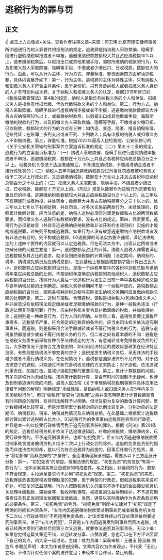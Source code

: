 # 逃税行为的罪与罚
## 正文
☝ 点击上方头像或+关注，查看作者往期文章~来源：何志伟 北京市隆安律师事务所01逃税行为的入罪要件根据刑法的规定，逃税罪是指纳税人采取欺骗、隐瞒手段进行虚假纳税申报或者不申报，逃避缴纳税款数额较大并且占应纳税额10%以上，或者缴纳税款后，以假报出口或其他欺骗手段，骗取所缴纳的税款的行为，以及扣缴义务人采取欺骗、隐瞒等手段，不缴或者少缴已扣、已收税款，数额较大的行为。由此，可以从行为主体、行为方式、罪量标准、罪责因素四方面解读逃税罪，具体内容展开如下：第一，行为主体。逃税罪的主体为特殊主体，只有纳税人和扣缴义务人才符合主体条件，属于身份犯，只有具备纳税人或者扣缴义务人身份的人才有可能构成本罪。关于纳税人和扣缴义务人的认定，根据2015年修订的《税收征收管理法》第4条的规定，纳税人是指负有纳税义务的个人和单位，扣缴义务人是指负有代扣代缴、代收代缴税款义务的个人和单位。第二，行为方式。纳税人采取欺骗、隐瞒手段进行虚假纳税申报或者不申报，逃避缴纳税款数额较大并且占应纳税额10%以上，或者缴纳税款后，以假报出口或其他欺骗手段，骗取所缴纳的税款的行为，以及扣缴义务人采取欺骗、隐瞒等手段，不缴或者少缴已扣、已收税款，数额较大的行为的方式有三种：如伪造、变造、隐匿、擅自销毁账簿、记账凭证；在账簿上多列支出或者不列、少列收入；具有申报的纳税人或扣缴义务人不申报纳税。第三，罪量标准。根据2022年最高人民检察院、公安部修订的《关于公安机关管辖的刑事案件立案追诉标准的规定（二）》第五十二条的规定，逃税行为的立案追诉标准为：（一）纳税人采取欺骗、隐瞒手段进行虚假纳税申报或者不申报，逃避缴纳税款，数额在十万元以上并且占各税种应纳税总额百分之十以 上，经税务机关依法下达追缴通知后，不补缴应纳税款、不缴纳滞纳金或者不接行政处罚的；（二）纳税人五年内因逃避缴纳税款受过刑事处罚或者被税务机关给予二次以上行政处罚，又逃避缴纳税款，数额在十万元以上并且占各税种应纳税总额百分之十以上的；（三）扣缴义务人采取欺骗、隐瞒手段，不缴或者少缴已扣、已收税款，数额在十万元以上的。《刑法》规定以数额作为逃税行为定罪和加重处罚的标准，逃避缴纳税款数额较大并且占应纳税额百分之十以上的，处三年以下有期徒刑或者拘役，并处罚金；数额巨大并且占应纳税额百分之三十以上的，处三年以上七年以下有期徒刑，并处罚金。对多次实施前两款行为，未经处理的，按照累计数额计算。应当注意的是，纳税人逃税必须同时满足数额和占比的两项数值要求，而扣缴义务人逃税只有数额的要求，没有占比的规定。第四，罪责要素。逃税行为必须是故意（并具有逃避缴纳应纳税款和非法获利的主观目的）实施的才能构成逃税罪，过失则不构成逃税罪。如果行为人没有故意逃避缴纳应纳税款或者没有非法占有目的，则不构成逃税罪。02逃税罪的司法实务要点通常，满足法律规定的上述四个要件的内容就可以认定逃税罪，但在司法实务中，出现认定困难或者控辩分歧的问题主要是：第一，逃税数额及占比的计算。纳税人逃税入罪需要满足逃税数额及其占比的要求，就涉及到应纳税额的计算问题（法定期间、纳税标的、税率、纳税减免情况及应纳税总额），在此基础上根据逃税数额才能计算出占比大小。逃税数额占应纳税额的百分比，是指一个纳税年度中的各税种逃税总额与该纳税年度应纳税总额的比例。不按纳税年度确定纳税期的其他纳税人，逃税数额占应纳税额的百分比，按照行为人最后一次逃税行为发生之日前一年中各税种逃税总额与该年纳税总额的比例确定。纳税义务存续期间不足一个纳税年度的，逃税数额占应纳税额的百分比，按照各税种逃税总额与实际发生纳税义务期间应当缴纳税款总额的比例确定。第二，逃税与漏税、合理避税。漏税是指纳税人(包括扣缴义务人)并非故意没有依照税法规定缴纳或者足额缴纳税款的行为，是种一般税务违法（行政违法而非刑事犯罪）行为，应由税务机关责令其补缴漏缴的税款，并加收滞纳金；逃税则是一种故意行为，行为人目的明确。从性质上看，逃税性质要比漏税严重得多，逃税情节严重，符合规定的逃税罪的条件的，应当由司法机关依法追究刑事责任。而避税，则是指采用合法手段减轻或者不履行纳税义务的行为。逃税与避税虽然都是减少或者不履行纳税义务的行为，但二者之间有着本质的不同：避税是在纳税义务发生前采取各种合乎法律规定的方法，有意减轻或者免除税收负担的行为，大多数情况下是符合立法意图的，如利用经济特区的税收优惠政策在经济特区投资，有些则是钻税法不够完善的空子；逃税是发生纳税义务后，采用非法的手段减少或者不履行纳税义务，在任何情况下，逃税都是国家法律所不允许的。对于钻法律空子的避税，只能通过不断完善税收法律的方法来防止；对于逃税，依法追究刑事责任，加强打击，是减少逃税犯罪的重要手段。第三，累计计算数额的问题。有多次逃税行为未经处理，按照累计数额计算，是否有时间的限制不无疑问，也涉及到刑事追诉时效的问题。最高人民法院《关于审理偷税抗税刑事案件具体应用法律若干问题的解释》明确规定“未经处理，是指纳税人或扣缴义务人在5年内多次实施偷税行为”。但自“偷税罪”变更为“逃税罪”之后并没有明确累计计算数额是否有时间跨度的限制，有待司法解释予以明确。但涉及更为复杂的数值计算问题，累计数额相对比较容易，但是涉案所累计数额对应的比例比较复杂，分别对应的法定期间、纳税标的、税率、纳税减免情况及应纳税总额，在此基础上根据累计逃税数额计算出累计逃税额占比大小。03逃税行为的免责事由逃税罪是典型的行政犯，并且是唯一的以接受行政处罚而免于追究刑事责任的罪名。根据《刑法》第201条的规定，逃税后经税务机关依法下达追缴通知后，补缴应纳税款，缴纳滞纳金，已受行政处罚的，不予追究刑事责任，也即“初犯免责”。但五年内因逃避缴纳税款受过刑事处罚或者被税务机关给予二次以上行政处罚的除外。这里的免责是责任的豁免而非违法性的阻却，是以行为符合逃税罪为前提的，因事后补救行为免责，属于“将功折罪”而非脱罪的“护身符”。全面准确理解该制度，需要从以下三方面展开分析：第一，“初犯免责”的前提。根据法律的规定，“初犯免责”的前提是“有第一款行为”，也即涉案事实符合逃税罪的构成要件。与之相反，非逃税的行为、数额不符合规定、手段满足要求均不适用“初犯免责”规定。第二，“初犯免责”的实质。逃税罪是危害国家税收管理制度的犯罪，属于典型的行政犯，但就逃税事实来说可弥补、可恢复的法益范畴。行为人按照税务机关的要求不折不扣的全面接受税务机关处理补缴税款、滞纳金等，税收得到保障，被损害的法益得到维护，不予追究刑事责任具有正当的理论依据和法律依据。当然，通常以实际缴纳作为免责条款适用的必要条件。第三，“初犯免责”的例外。“初犯免责”制度中法律对于“初犯”规定了明确的时间和内容条件，“五年内因逃避缴纳税款受过刑事处罚或者被税务机关给予二次以上行政处罚的”不再适用免责条款，对该类案件经过行政处理后依然要追究刑事责任。关于“五年内再犯”，只要是五年内因逃税受到刑事处罚再次逃税，或者已经两次受到行政处罚后第三次又逃税，就要依法追究其刑事责任。无讼小编：如果您觉得这篇文章还不错，欢迎转发分享、点赞收藏，您也可以在下方评论区留下自己的观点，和大家一起讨论。主编：靖力责编：梁萌审核：王雅玉 陈丽娟 刘逸凡 李雅朋声明：本文为作者原创投稿，文章内容仅为作者观点，不代表「无讼」立场，不作为针对任何个案的法律意见；未经本平台许可，禁止转载。